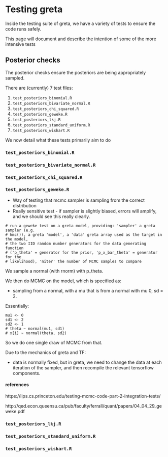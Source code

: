 # Testing greta

Inside the testing suite of greta, we have a variety of tests to ensure the code runs safely.

This page will document and describe the intention of some of the more intensive tests

## Posterior checks

The posterior checks ensure the posteriors are being appropriately sampled.

There are (currently) 7 test files:

1. `test_posteriors_binomial.R`
1. `test_posteriors_bivariate_normal.R`
1. `test_posteriors_chi_squared.R`
1. `test_posteriors_geweke.R`
1. `test_posteriors_lkj.R`
1. `test_posteriors_standard_uniform.R`
1. `test_posteriors_wishart.R`

We now detail what these tests primarily aim to do

### `test_posteriors_binomial.R`

### `test_posteriors_bivariate_normal.R`


### `test_posteriors_chi_squared.R`


### `test_posteriors_geweke.R`

- Way of testing that mcmc sampler is sampling from the correct distribution
- Really sensitive test - if sampler is slightly biased, errors will amplify, and we should see this really clearly.


```
# run a geweke test on a greta model, providing: 'sampler' a greta sampler (e.g.
# hmc()), a greta 'model', a 'data' greta array used as the target in the model,
# the two IID random number generators for the data generating function
# ('p_theta' = generator for the prior, 'p_x_bar_theta' = generator for the
# likelihood), 'niter' the number of MCMC samples to compare
```

We sample a normal (with rnorm) with p_theta.

We then do MCMC on the model, which is specified as:

- sampling from a normal, with a mu that is from a normal with mu 0, sd = 2.

Essentially:

```
mu1 <- 0
sd1 <- 2
sd2 <- 1
# theta ~ normal(mu1, sd1)
# x[i] ~ normal(theta, sd2)
```

So we do one single draw of MCMC from that.

Due to the mechanics of greta and TF:

- data is normally fixed, but in greta, we need to change the data at each iteration of the sampler, and then recompile the relevant tensorflow components.


#### references

https://lips.cs.princeton.edu/testing-mcmc-code-part-2-integration-tests/

http://qed.econ.queensu.ca/pub/faculty/ferrall/quant/papers/04_04_29_geweke.pdf 

### `test_posteriors_lkj.R`


### `test_posteriors_standard_uniform.R`


### `test_posteriors_wishart.R`



